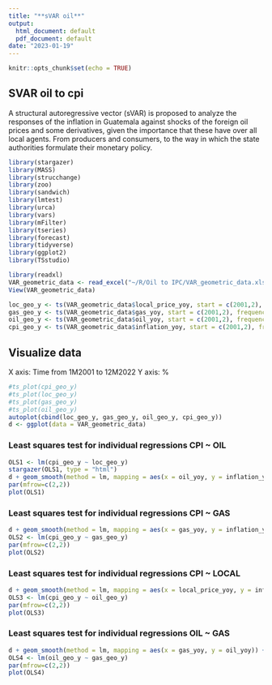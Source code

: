 ---
title: "**sVAR oil**"
output:
  html_document: default
  pdf_document: default
date: "2023-01-19"
---

```{r setup, include=FALSE}
knitr::opts_chunk$set(echo = TRUE)
```

## SVAR oil to cpi

A structural autoregressive vector (sVAR) is proposed to analyze the responses of the inflation in Guatemala against shocks of the foreign oil prices and some derivatives, given the importance that these have over all local agents. From producers and consumers, to the way in which the state authorities formulate their monetary policy.

```{r library, include=FALSE}
library(stargazer)
library(MASS)
library(strucchange)
library(zoo)
library(sandwich)
library(lmtest)
library(urca)
library(vars)
library(mFilter)
library(tseries)
library(forecast)
library(tidyverse)
library(ggplot2)
library(TSstudio)

library(readxl)
VAR_geometric_data <- read_excel("~/R/Oil to IPC/VAR_geometric_data.xlsx")
View(VAR_geometric_data)

loc_geo_y <- ts(VAR_geometric_data$local_price_yoy, start = c(2001,2), frequency = 12)
gas_geo_y <- ts(VAR_geometric_data$gas_yoy, start = c(2001,2), frequency = 12)
oil_geo_y <- ts(VAR_geometric_data$oil_yoy, start = c(2001,2), frequency = 12)
cpi_geo_y <- ts(VAR_geometric_data$inflation_yoy, start = c(2001,2), frequency = 12)
```
## Visualize data 

X axis: Time from 1M2001 to 12M2022
Y axis: %

```{r, include = FALSE}

#ts_plot(cpi_geo_y)
#ts_plot(loc_geo_y)
#ts_plot(gas_geo_y)
#ts_plot(oil_geo_y)
autoplot(cbind(loc_geo_y, gas_geo_y, oil_geo_y, cpi_geo_y))
d <- ggplot(data = VAR_geometric_data)
```

### Least squares test for individual regressions CPI ~ OIL
\begin{table}[!htbp] \centering 
  \caption{} 
  \label{} 
\begin{tabular}{@{\extracolsep{5pt}}lc} 
\\[-1.8ex]\hline 
\hline \\[-1.8ex] 
 & \multicolumn{1}{c}{\textit{Dependent variable:}} \\ 
\cline{2-2} 
\\[-1.8ex] & cpi\_geo\_y \\ 
\hline \\[-1.8ex] 
 loc\_geo\_y & 0.057$^{***}$ \\ 
  & (0.008) \\ 
  & \\ 
 Constant & 0.021$^{***}$ \\ 
  & (0.001) \\ 
  & \\ 
\hline \\[-1.8ex] 
Observations & 252 \\ 
R$^{2}$ & 0.179 \\ 
Adjusted R$^{2}$ & 0.176 \\ 
Residual Std. Error & 0.010 (df = 250) \\ 
F Statistic & 54.434$^{***}$ (df = 1; 250) \\ 
\hline 
\hline \\[-1.8ex] 
\textit{Note:}  & \multicolumn{1}{r}{$^{*}$p$<$0.1; $^{**}$p$<$0.05; $^{***}$p$<$0.01} \\ 
\end{tabular} 
\end{table} 

```{r, echo=FALSE}
OLS1 <- lm(cpi_geo_y ~ loc_geo_y)
stargazer(OLS1, type = "html")
d + geom_smooth(method = lm, mapping = aes(x = oil_yoy, y = inflation_yoy)) + geom_point(mapping = aes(x = oil_yoy, y = inflation_yoy))
par(mfrow=c(2,2))
plot(OLS1)

```

### Least squares test for individual regressions CPI ~ GAS
```{r, ocho=FALSE}
d + geom_smooth(method = lm, mapping = aes(x = gas_yoy, y = inflation_yoy)) + geom_point(mapping = aes(x = gas_yoy, y = inflation_yoy))
OLS2 <- lm(cpi_geo_y ~ gas_geo_y)
par(mfrow=c(2,2))
plot(OLS2)

```

### Least squares test for individual regressions CPI ~ LOCAL
```{r, echo=FALSE}
d + geom_smooth(method = lm, mapping = aes(x = local_price_yoy, y = inflation_yoy)) + geom_point(mapping = aes(x = local_price_yoy, y = inflation_yoy))
OLS3 <- lm(cpi_geo_y ~ oil_geo_y)
par(mfrow=c(2,2))
plot(OLS3)

```

### Least squares test for individual regressions OIL ~ GAS
```{r, echo=FALSE}
d + geom_smooth(method = lm, mapping = aes(x = gas_yoy, y = oil_yoy)) + geom_point(mapping = aes(x = gas_yoy, y = oil_yoy))
OLS4 <- lm(oil_geo_y ~ gas_geo_y)
par(mfrow=c(2,2))
plot(OLS4)

```

